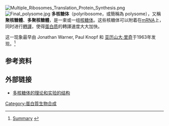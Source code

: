 {{noteTA|G1=LS}}
[[File:Multiple_Ribosomes_Translation_Protein_Synthesis.png|thumb]]
[[File:Final_polysome.jpg|thumb]]
'''多核糖体'''（polyribosome，或簡稱為 polysome），又稱'''聚核糖體'''、'''多聚核糖體'''，是一束或一组[[核糖体|核糖体]]。这些核糖体可以附着在[[mRNA|mRNA]]上，同时进行[[轉譯|轉譯]]，使得[[蛋白质|蛋白质]]的轉譯速度大大加快。

这一现象最早由 Jonathan Warner, Paul Knopf 和 [[亚历山大·里奇|亚历山大·里奇]]于1963年发现。<ref name=Warner>{{cite journal |author=Warner JR, Knopf PM, Rich A |title=A multiple ribosomal structure in protein synthesis |journal=Proc. Natl. Acad. Sci. U.S.A. |volume=49 |issue= |pages=122–129 |year=1963 |pmid=13998950 |doi=10.1073/pnas.49.1.122 |pmc=300639 |bibcode=1963PNAS...49..122W}} [http://www.garfield.library.upenn.edu/classics1977/A1977DV63600002.pdf Summary] {{Wayback|url=http://www.garfield.library.upenn.edu/classics1977/A1977DV63600002.pdf |date=20201022202212 }}</ref>

== 参考资料 ==
{{reflist}}

== 外部链接 ==
*{{En}}[http://www.ncbi.nlm.nih.gov/books/bv.fcgi?rid=mboc4.figgrp.1090 多核糖体的理论和实验的结构] {{Wayback|url=http://www.ncbi.nlm.nih.gov/books/bv.fcgi?rid=mboc4.figgrp.1090 |date=20090711211214 }}

[[Category:蛋白質生物合成|Category:蛋白質生物合成]]
